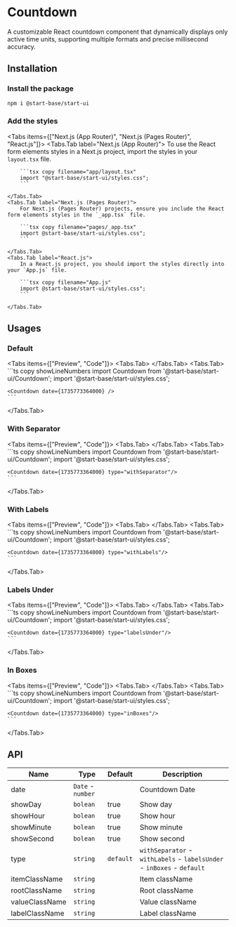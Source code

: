 
# Countdown

A customizable React countdown component that dynamically
displays only active time units, supporting multiple
formats and precise millisecond accuracy.

## Installation

<Steps>

### Install the package

```sh copy npm2yarn
npm i @start-base/start-ui
```

### Add the styles

<Tabs items={["Next.js (App Router)", "Next.js (Pages Router)", "React.js"]}>
    <Tabs.Tab label="Next.js (App Router)">
        To use the React form elements styles in a Next.js project, import the styles in your `layout.tsx` file.

        ```tsx copy filename="app/layout.tsx"
        import "@start-base/start-ui/styles.css";
        ```

    </Tabs.Tab>
    <Tabs.Tab label="Next.js (Pages Router)">
        For Next.js (Pages Router) projects, ensure you include the React form elements styles in the `_app.tsx` file.

        ```tsx copy filename="pages/_app.tsx"
        import @start-base/start-ui/styles.css";
        ```

    </Tabs.Tab>
    <Tabs.Tab label="React.js">
        In a React.js project, you should import the styles directly into your `App.js` file.

        ```tsx copy filename="App.js"
        import @start-base/start-ui/styles.css";
        ```

    </Tabs.Tab>

</Tabs>

</Steps>

## Usages

### Default

<Tabs items={["Preview", "Code"]}>
  <Tabs.Tab>
  <Preview height="200px">
    <Countdown date={1735773364000} />
  </Preview>
  </Tabs.Tab>
  <Tabs.Tab>
    ```ts copy showLineNumbers
    import Countdown from '@start-base/start-ui/Countdown';
    import '@start-base/start-ui/styles.css';

    <Countdown date={1735773364000} />
    ```

  </Tabs.Tab>
</Tabs>

### With Separator

<Tabs items={["Preview", "Code"]}>
  <Tabs.Tab>
  <Preview height="200px">
    <Countdown date={1735773364000} type="withSeparator"/>
  </Preview>
  </Tabs.Tab>
  <Tabs.Tab>
    ```ts copy showLineNumbers
    import Countdown from '@start-base/start-ui/Countdown';
    import '@start-base/start-ui/styles.css';

    <Countdown date={1735773364000} type="withSeparator"/>
    ```

  </Tabs.Tab>
</Tabs>

### With Labels

<Tabs items={["Preview", "Code"]}>
  <Tabs.Tab>
  <Preview height="200px">
    <Countdown date={1735773364000} type="withLabels"/>
  </Preview>
  </Tabs.Tab>
  <Tabs.Tab>
    ```ts copy showLineNumbers
    import Countdown from '@start-base/start-ui/Countdown';
    import '@start-base/start-ui/styles.css';

    <Countdown date={1735773364000} type="withLabels"/>
    ```

  </Tabs.Tab>
  </Tabs>

### Labels Under

<Tabs items={["Preview", "Code"]}>
  <Tabs.Tab>
  <Preview height="200px">
    <Countdown date={1735773364000} type="labelsUnder"/>
  </Preview>
  </Tabs.Tab>
  <Tabs.Tab>
    ```ts copy showLineNumbers
    import Countdown from '@start-base/start-ui/Countdown';
    import '@start-base/start-ui/styles.css';

    <Countdown date={1735773364000} type="labelsUnder"/>
    ```

  </Tabs.Tab>
</Tabs>

### In Boxes

<Tabs items={["Preview", "Code"]}>
  <Tabs.Tab>
  <Preview height="200px">
    <Countdown date={1735773364000} type="inBoxes"/>
  </Preview>
  </Tabs.Tab>
  <Tabs.Tab>
    ```ts copy showLineNumbers
    import Countdown from '@start-base/start-ui/Countdown';
    import '@start-base/start-ui/styles.css';

    <Countdown date={1735773364000} type="inBoxes"/>
    ```

  </Tabs.Tab>
</Tabs>

## API

| Name           | Type              | Default   | Description                                                            |
| -------------- | ----------------- | --------- | ---------------------------------------------------------------------- |
| date           | `Date` - `number` |           | Countdown Date                                                         |
| showDay        | `bolean`          | true      | Show day                                                               |
| showHour       | `bolean`          | true      | Show hour                                                              |
| showMinute     | `bolean`          | true      | Show minute                                                            |
| showSecond     | `bolean`          | true      | Show second                                                            |
| type           | `string`          | `default` | `withSeparator` - `withLabels` - `labelsUnder` - `inBoxes` - `default` |
| itemClassName  | `string`          |           | Item className                                                         |
| rootClassName  | `string`          |           | Root className                                                         |
| valueClassName | `string`          |           | Value className                                                        |
| labelClassName | `string`          |           | Label className                                                        |
